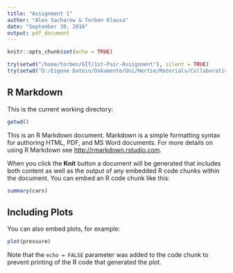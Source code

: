 ```yaml
---
title: "Assignment 1"
author: "Alex Sacharow & Torben Klausa"
date: "September 30, 2016"
output: pdf_document
---
```


```r
knitr::opts_chunk$set(echo = TRUE)
```

```r
try(setwd("/home/torben/GIT/1st-Pair-Assignment"), silent = TRUE)
try(setwd("D:/Eigene Datein/Dokumente/Uni/Hertie/Materials/Collaborative Social Science Data Analysis/1st-Pair-Assignment"), silent = TRUE)
```


## R Markdown

This is the current working directory:
```r
getwd()
```

This is an R Markdown document. Markdown is a simple formatting syntax for authoring HTML, PDF, and MS Word documents. For more details on using R Markdown see <http://rmarkdown.rstudio.com>.

When you click the **Knit** button a document will be generated that includes both content as well as the output of any embedded R code chunks within the document. You can embed an R code chunk like this:

```r
summary(cars)
```

## Including Plots

You can also embed plots, for example:

```r
plot(pressure)
```

Note that the `echo = FALSE` parameter was added to the code chunk to prevent printing of the R code that generated the plot.
